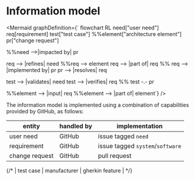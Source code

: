 
# Information model

<Mermaid graphDefinition={`
flowchart RL
  need["user need"]
  req[requirement]
  test["test case"]
  %%element["architecture element"]
  pr["change request"]

%%need -->|impacted by| pr

req --> |refines| need
%%req --> element
req --> |part of| req
%% req --> |implemented by| pr
pr --> |resolves| req

test --> |validates| need
test --> |verifies| req
%% test -.- pr

%%element --> |input| req
%%element --> |part of| element`} />

The information model is implemented using a combination of capabilities provided by GitHub, as follows:

| entity         | handled by | implementation                   |
| -------------- | ---------- | -------------------------------- |
| user need      | GitHub     | issue tagged `need`              |
| requirement    | GitHub     | issue tagged `system`/`software` |
| change request | GitHub     | pull request                     |

{/* | test case      | manufacturer | gherkin feature                  | */}
